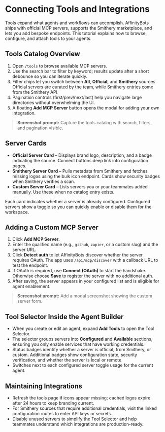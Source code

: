 # Connecting Tools and Integrations

Tools expand what agents and workflows can accomplish. AffinityBots ships with official MCP servers, supports the Smithery marketplace, and lets you add bespoke endpoints. This tutorial explains how to browse, configure, and attach tools to your agents.

## Tools Catalog Overview

1. Open `/tools` to browse available MCP servers.
2. Use the search bar to filter by keyword; results update after a short debounce so you can iterate quickly.
3. Filter chips let you switch between **All**, **Official**, and **Smithery** sources. Official servers are curated by the team, while Smithery entries come from the Smithery API.
4. Pagination controls (first/prev/next/last) help you navigate large directories without overwhelming the UI.
5. A floating **Add MCP Server** button opens the modal for adding your own integration.

> **Screenshot prompt:** Capture the tools catalog with search, filters, and pagination visible.

## Server Cards

- **Official Server Card** – Displays brand logo, description, and a badge indicating the source. Connect buttons deep link into configuration pages.
- **Smithery Server Card** – Pulls metadata from Smithery and fetches missing logos using the bulk icon endpoint. Cards show security badges when Smithery verifies a scan.
- **Custom Server Card** – Lists servers you or your teammates added manually. Use these when no catalog entry exists.

Each card indicates whether a server is already configured. Configured servers show a toggle so you can quickly enable or disable them for the workspace.

## Adding a Custom MCP Server

1. Click **Add MCP Server**.
2. Enter the qualified name (e.g., `github`, `zapier`, or a custom slug) and the server URL.
3. Click **Detect auth** to let AffinityBots discover whether the server requires OAuth. The app uses `/api/mcp/discover` with a callback URL to test the endpoint.
4. If OAuth is required, use **Connect (OAuth)** to start the handshake. Otherwise choose **Save** to register the server with no additional auth.
5. After saving, the server appears in your configured list and is eligible for agent enablement.

> **Screenshot prompt:** Add a modal screenshot showing the custom server form.

## Tool Selector Inside the Agent Builder

- When you create or edit an agent, expand **Add Tools** to open the Tool Selector.
- The selector groups servers into **Configured** and **Available** sections, ensuring you only enable services that have working credentials.
- Status badges identify whether a server is official, from Smithery, or custom. Additional badges show configuration state, security verification, and whether the server is local or remote.
- Switches next to each configured server toggle usage for the current agent.

## Maintaining Integrations

- Refresh the tools page if icons appear missing; cached logos expire after 24 hours to keep branding current.
- For Smithery sources that require additional credentials, visit the linked configuration routes to enter API keys or secrets.
- Disable unused servers to simplify the Tool Selector and help teammates understand which integrations are production-ready.
